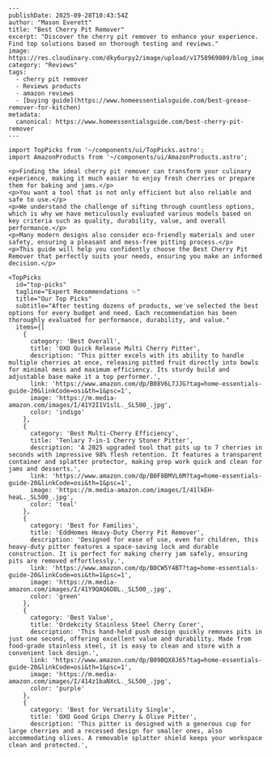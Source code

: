 ```mdx
---
publishDate: 2025-09-28T10:43:54Z
author: "Mason Everett"
title: "Best Cherry Pit Remover"
excerpt: "Discover the cherry pit remover to enhance your experience. Find top solutions based on thorough testing and reviews."
image: https://res.cloudinary.com/dky6urpy2/image/upload/v1758969809/blog_image_1758969808_wzanff.webp
category: "Reviews"
tags:
  - cherry pit remover
  - Reviews products
  - amazon reviews
  - [buying guide](https://www.homeessentialsguide.com/best-grease-remover-for-kitchen)
metadata:
  canonical: https://www.homeessentialsguide.com/best-cherry-pit-remover
---

import TopPicks from '~/components/ui/TopPicks.astro';
import AmazonProducts from '~/components/ui/AmazonProducts.astro';

<p>Finding the ideal cherry pit remover can transform your culinary experience, making it much easier to enjoy fresh cherries or prepare them for baking and jams.</p>
<p>You want a tool that is not only efficient but also reliable and safe to use.</p>
<p>We understand the challenge of sifting through countless options, which is why we have meticulously evaluated various models based on key criteria such as quality, durability, value, and overall performance.</p>
<p>Many modern designs also consider eco-friendly materials and user safety, ensuring a pleasant and mess-free pitting process.</p>
<p>This guide will help you confidently choose the Best Cherry Pit Remover that perfectly suits your needs, ensuring you make an informed decision.</p>

<TopPicks
  id="top-picks"
  tagline="Expert Recommendations ✨"
  title="Our Top Picks"
  subtitle="After testing dozens of products, we've selected the best options for every budget and need. Each recommendation has been thoroughly evaluated for performance, durability, and value."
  items={[
    {
      category: 'Best Overall',
      title: 'OXO Quick Release Multi Cherry Pitter',
      description: 'This pitter excels with its ability to handle multiple cherries at once, releasing pitted fruit directly into bowls for minimal mess and maximum efficiency. Its sturdy build and adjustable base make it a top performer.',
      link: 'https://www.amazon.com/dp/B08V6L7JJG?tag=home-essentials-guide-20&linkCode=osi&th=1&psc=1',
      image: 'https://m.media-amazon.com/images/I/41Y2I1V1slL._SL500_.jpg',
      color: 'indigo'
    },
    {
      category: 'Best Multi-Cherry Efficiency',
      title: 'Tenlary 7-in-1 Cherry Stoner Pitter',
      description: 'A 2025 upgraded tool that pits up to 7 cherries in seconds with impressive 98% flesh retention. It features a transparent container and splatter protector, making prep work quick and clean for jams and desserts.',
      link: 'https://www.amazon.com/dp/B0F8BMVL6M?tag=home-essentials-guide-20&linkCode=osi&th=1&psc=1',
      image: 'https://m.media-amazon.com/images/I/41lkEH-heaL._SL500_.jpg',
      color: 'teal'
    },
    {
      category: 'Best for Families',
      title: 'EddHomes Heavy-Duty Cherry Pit Remover',
      description: 'Designed for ease of use, even for children, this heavy-duty pitter features a space-saving lock and durable construction. It is perfect for making cherry jam safely, ensuring pits are removed effortlessly.',
      link: 'https://www.amazon.com/dp/B0CW5Y4BT?tag=home-essentials-guide-20&linkCode=osi&th=1&psc=1',
      image: 'https://m.media-amazon.com/images/I/41Y9QAQ6D8L._SL500_.jpg',
      color: 'green'
    },
    {
      category: 'Best Value',
      title: 'Ordekcity Stainless Steel Cherry Corer',
      description: 'This hand-held push design quickly removes pits in just one second, offering excellent value and durability. Made from food-grade stainless steel, it is easy to clean and store with a convenient lock design.',
      link: 'https://www.amazon.com/dp/B09BQX8J65?tag=home-essentials-guide-20&linkCode=osi&th=1&psc=1',
      image: 'https://m.media-amazon.com/images/I/414z1baNXcL._SL500_.jpg',
      color: 'purple'
    },
    {
      category: 'Best for Versatility Single',
      title: 'OXO Good Grips Cherry & Olive Pitter',
      description: 'This pitter is designed with a generous cup for large cherries and a recessed design for smaller ones, also accommodating olives. A removable splatter shield keeps your workspace clean and protected.',
      